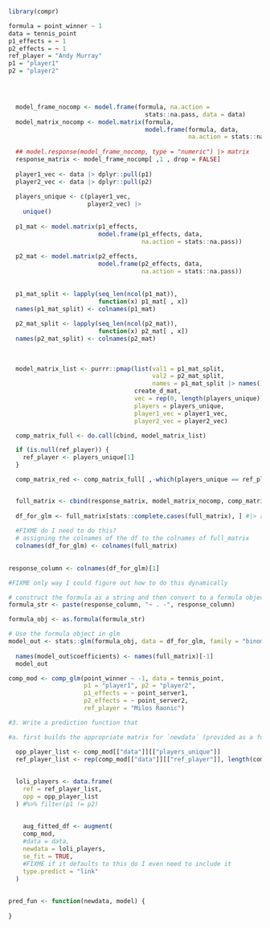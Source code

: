 

```r
library(compr)
```


```r
formula = point_winner ~ 1             
data = tennis_point
p1_effects = ~ 1
p2_effects = ~ 1
ref_player = "Andy Murray"
p1 = "player1"
p2 = "player2"



  
  model_frame_nocomp <- model.frame(formula, na.action =
                                      stats::na.pass, data = data)
  model_matrix_nocomp <- model.matrix(formula,
                                      model.frame(formula, data,
                                                  na.action = stats::na.pass))
  
  ## model.response(model_frame_nocomp, type = "numeric") |> matrix
  response_matrix <- model_frame_nocomp[ ,1 , drop = FALSE]
  
  player1_vec <- data |> dplyr::pull(p1)
  player2_vec <- data |> dplyr::pull(p2)
  
  players_unique <- c(player1_vec,
                      player2_vec) |>
    unique()
  
  p1_mat <- model.matrix(p1_effects,
                         model.frame(p1_effects, data,
                                     na.action = stats::na.pass))
  
  p2_mat <- model.matrix(p2_effects,
                         model.frame(p2_effects, data,
                                     na.action = stats::na.pass))
  
  
  p1_mat_split <- lapply(seq_len(ncol(p1_mat)),
                         function(x) p1_mat[ , x])
  names(p1_mat_split) <- colnames(p1_mat)
  
  p2_mat_split <- lapply(seq_len(ncol(p2_mat)),
                         function(x) p2_mat[ , x])
  names(p2_mat_split) <- colnames(p2_mat)
  
  
  
  model_matrix_list <- purrr::pmap(list(val1 = p1_mat_split,
                                        val2 = p2_mat_split,
                                        names = p1_mat_split |> names()),
                                   create_d_mat,
                                   vec = rep(0, length(players_unique)),
                                   players = players_unique,
                                   player1_vec = player1_vec,
                                   player2_vec = player2_vec)

  comp_matrix_full <- do.call(cbind, model_matrix_list)

  if (is.null(ref_player)) {
    ref_player <- players_unique[1]
  }

  comp_matrix_red <- comp_matrix_full[ ,-which(players_unique == ref_player)]


  full_matrix <- cbind(response_matrix, model_matrix_nocomp, comp_matrix_red)
  
  df_for_glm <- full_matrix[stats::complete.cases(full_matrix), ] #|> as.matrix()
  
  #FIXME do I need to do this?
  # assigning the colnames of the df to the colnames of full_matrix
  colnames(df_for_glm) <- colnames(full_matrix)
  
  
response_column <- colnames(df_for_glm)[1]

#FIXME only way I could figure out how to do this dynamically

# construct the formula as a string and then convert to a formula object
formula_str <- paste(response_column, "~ . -", response_column)

formula_obj <- as.formula(formula_str)

# Use the formula object in glm
model_out <- stats::glm(formula_obj, data = df_for_glm, family = "binomial")
  
  names(model_out$coefficients) <- names(full_matrix)[-1]
  model_out

```

```r
comp_mod <- comp_glm(point_winner ~ -1, data = tennis_point,
                     p1 = "player1", p2 = "player2",
                     p1_effects = ~ point_server1,
                     p2_effects = ~ point_server2,
                     ref_player = "Milos Raonic")

```


```r
#3. Write a prediction function that

#a. first builds the appropriate matrix for `newdata` (provided as a function argument), using the same structure as what was used to fit the model in the original comp_glm() call (the model object is also a function argument). Then, convert this matrix to a data.frame just like was done in (1).

  opp_player_list <- comp_mod[["data"]][["players_unique"]]
  ref_player_list <- rep(comp_mod[["data"]][["ref_player"]], length(comp_mod[["data"]][["players_unique"]]))
  
  
  loli_players <- data.frame(
    ref = ref_player_list,
    opp = opp_player_list
  ) #%>% filter(p1 != p2)
  
  
    aug_fitted_df <- augment(
    comp_mod,
    #data = data,
    newdata = loli_players,
    se_fit = TRUE,
    #FIXME if it defaults to this do I even need to include it
    type.predict = "link"
  )
    
  
pred_fun <- function(newdata, model) {
  
}
```



